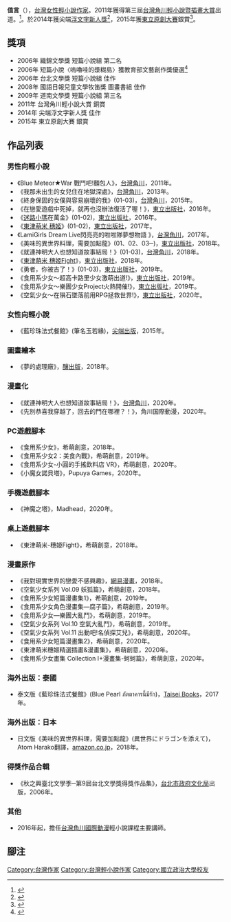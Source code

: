 {{autobiography|time=2016-04-10T05:15:53+00:00}}
{{blpsources|time=2016-04-10T05:15:53+00:00}}
{{Infobox Writer
| name = 值言
| imagesize   =
| pseudonym   = 值言、玉若緣
| birth_date  = {{birth_date_and_age|1988|9|11}}
| birth_place = 
| death_date  = 
| death_place = 
| parents = 
| occupation  = 作家
| nationality  = {{ROC}}
| ethnicity    = 
| citizenship  = 
| education    = [[學士|學士]]
| alma_mater   = [[政治大學|政治大學]]
| period      = 
| genre       = [[輕小說|輕小說]]、[[文學|文學]]、[[繪本|繪本]]
| subject     = 
| movement    = 
| magnum_opus = 
| influences  = 
| influenced  = 
| signature   = 
| patrons       = 
| footnotes   = 
}}

'''值言'''（{{bd|1988年|9月11日}}），[[台灣|台灣]][[女性|女性]][[輕小說|輕小說]][[作家|作家]]。2011年獲得第三屆[[台灣角川輕小說暨插畫大賞|台灣角川輕小說暨插畫大賞]]出道。<ref>{{Cite web |url=http://gnn.gamer.com.tw/4/51984.html |title=華人原創發光「第三屆台灣角川輕小說暨插畫大賞」頒獎典禮登場 |accessdate=2016-04-09 |archive-date=2013-11-24 |archive-url=https://web.archive.org/web/20131124084639/http://gnn.gamer.com.tw/4/51984.html |dead-url=no }}</ref>。於2014年獲尖端[[浮文字新人獎|浮文字新人獎]]<ref>{{Cite web |url=http://gnn.gamer.com.tw/2/105192.html |title=尖端第七屆浮文字新人獎兩部作品共獲銀賞 輕小說賽制明年將進行轉型 |accessdate=2016-04-09 |archive-date=2015-03-24 |archive-url=https://web.archive.org/web/20150324010058/http://gnn.gamer.com.tw/2/105192.html |dead-url=no }}</ref>，2015年獲[[東立原創大賽|東立原創大賽]]銀賞<ref>{{Cite web |url=http://www.tongli.com.tw/webpages/events/2015/2015TLOC3/index.htm |title=2015東立原創大賽3~原創漫畫x小說徵選活動 |accessdate=2016-04-09 |archive-date=2016-11-03 |archive-url=https://web.archive.org/web/20161103180446/http://www.tongli.com.tw/webpages/events/2015/2015TLOC3/index.htm |dead-url=no }}</ref>。

== 獎項 ==
* 2006年 織錦文學獎 短篇小說組 第二名
* 2006年 短篇小說〈嗚嚕哇的漿糊島〉獲教育部文藝創作獎優選<ref>{{Cite web |url=http://ed.arte.gov.tw/philology/award/list_b.aspx?item=3&YY=95 |title=教育部文藝創作獎 歷年得獎名單 |accessdate=2016-04-09 |archive-date=2016-08-07 |archive-url=https://web.archive.org/web/20160807195501/http://ed.arte.gov.tw/philology/award/list_b.aspx?item=3&YY=95 |dead-url=no }}</ref>
* 2006年 台北文學獎 短篇小說組 佳作
* 2008年 國語日報兒童文學牧笛獎 圖畫書組 佳作
* 2009年 道南文學獎 短篇小說組 第三名
* 2011年 台灣角川輕小說大賞 銅賞
* 2014年 尖端浮文字新人獎 佳作
* 2015年 東立原創大賽 銀賞

== 作品列表 ==
=== 男性向輕小說 ===
* 《Blue Meteor★War 戰鬥吧!麵包人》，[[台灣角川|台灣角川]]，2011年。
* 《我那未出生的女兒住在地獄深處》，[[台灣角川|台灣角川]]，2013年。
* 《終身保固的女僕與容易崩壞的我》(01-03)，[[台灣角川|台灣角川]]，2015年。
* 《在戀愛遊戲中死掉，就再也沒辦法復活了喔！》，[[東立出版社|東立出版社]]，2016年。
* 《[[迷路小瑪|迷路小瑪]]在萬金》(01-02)，[[東立出版社|東立出版社]]，2016年。
* 《[[東津萌米_穗姬|東津萌米 穗姬]]》(01-02)，[[東立出版社|東立出版社]]，2017年。
* 《LamiGirls Dream Live閃亮亮的啦啦隊夢想物語 》，[[台灣角川|台灣角川]]，2017年。
* 《美味的異世界料理，需要加點龍》(01、02、03─)，[[東立出版社|東立出版社]]，2018年。
* 《就連神明大人也想知道故事結局！》(01-03)，[[台灣角川|台灣角川]]，2018年。
* 《[[東津萌米_穗姬Fight|東津萌米 穗姬Fight]]》，[[東立出版社|東立出版社]]，2018年。
* 《勇者，你被吉了！》(01-03)，[[東立出版社|東立出版社]]，2019年。
* 《食用系少女～超高卡路里少女激萌出道!》，[[東立出版社|東立出版社]]，2019年。
* 《食用系少女～樂團少女Project火熱開催!》，[[東立出版社|東立出版社]]，2019年。
* 《空氣少女～在隕石墜落前用RPG拯救世界!》，[[東立出版社|東立出版社]]，2020年。

=== 女性向輕小說 ===
* 《藍珍珠法式餐館》(筆名玉若緣)，[[尖端出版|尖端出版]]，2015年。

=== 圖畫繪本 ===
* 《夢的處理廠》，[[釀出版|釀出版]]，2018年。

=== 漫畫化 ===
* 《就連神明大人也想知道故事結局！》，[[台灣角川|台灣角川]]，2020年。
* 《先別恭喜我穿越了，回去的門在哪裡？！》，角川国際動漫，2020年。

=== PC遊戲腳本 ===
* 《食用系少女》，希萌創意，2018年。
* 《食用系少女2：美食內戰》，希萌創意，2019年。
* 《食用系少女-小圓的手搖飲料店 VR》，希萌創意，2020年。
* 《小魔女諾貝塔》，Pupuya Games，2020年。

=== 手機遊戲腳本 ===
* 《神魔之塔》，Madhead，2020年。

=== 桌上遊戲腳本 ===
* 《東津萌米-穗姬Fight》，希萌創意，2018年。

=== 漫畫原作 ===
* 《我對現實世界的戀愛不感興趣》，[[網易漫畫|網易漫畫]]，2018年。
* 《空氣少女系列 Vol.09 妖狐篇》，希萌創意，2018年。
* 《食用系少女短篇漫畫集1》，希萌創意，2019年。
* 《食用系少女角色漫畫集—腐子篇》，希萌創意，2019年。
* 《食用系少女—樂團大亂鬥》，希萌創意，2019年。
* 《空氣少女系列 Vol.10 空氣大亂鬥》，希萌創意，2019年。
* 《空氣少女系列 Vol.11 出動吧!名偵探艾兒》，希萌創意，2020年。
* 《食用系少女短篇漫畫集2》，希萌創意，2020年。
* 《東津萌米穗姬精選插畫&漫畫集》，希萌創意，2020年。
* 《食用系少女畫集 Collection I+漫畫集-蚵蚵篇》，希萌創意，2020年。

=== 海外出版：泰國 ===
* 泰文版《藍珍珠法式餐館》(Blue Pearl ภัตตาคารนี้มีรัก)，[[Taisei_Books|Taisei Books]]，2017年。

=== 海外出版：日本===
* 日文版《美味的異世界料理，需要加點龍》(異世界にドラゴンを添えて)，Atom Harako翻譯，[[amazon.co.jp|amazon.co.jp]]，2018年。

=== 得獎作品合輯 ===
* 《秋之興臺北文學季─第9屆台北文學獎得獎作品集》，[[台北市政府文化局|台北市政府文化局]]出版，2006年。

===其他===
*  2016年起，擔任[[台灣角川國際動漫|台灣角川國際動漫]]輕小說課程主要講師。

== 腳注 ==
{{reflist}}
{{authority control}}
{{台灣輕小說業界}}
[[Category:台灣作家|Category:台灣作家]]
[[Category:台灣輕小說作家|Category:台灣輕小說作家]]
[[Category:國立政治大學校友|Category:國立政治大學校友]]